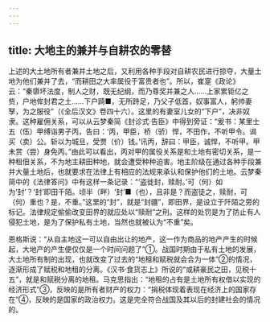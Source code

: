 ```yaml
---
---
---
```

title: 大地主的兼并与自耕农的零替
---



上述的大土地所有者兼并土地之后，又利用各种手段对自耕农民进行掠夺，大量土地为他们兼并了去，“而耕田之大率属役于富贵者也”。所以，崔寔《政论》云：“秦隳坏法度，制人之财，既无纪纲，而乃尊奖并兼之人……上家累钜亿之赀，户地侔封君之土……下户踦■，无所跱足，乃父子低首，奴事富人，躬帅妻孥，为之服役”（《全后汉文》卷四十六）。这里的有妻室儿女的“下户”，决非奴隶。这种雇佣关系，可以从云梦秦简《封诊式·告臣》中得到旁证：“爰书：某里士五（伍）甲缚诣男子丙，告曰：‘丙，甲臣，桥（骄）悍，不田作，不听甲令。谒买（卖）公。斩以为城旦，受贾（价）钱。’讯丙，辞曰：甲臣，诚悍，不听甲。甲未赏（尝）身免丙。”由此可以看出，丙对甲的属役关系是和土地有密切关系，是一种租佃关系，不为地主耕田种地，就会遭受种种迫害。地主阶级在通过各种手段兼并大量土地后，也就要求在法律上有相应的法规来承认和保护他们的土地。云梦秦简中的《法律答问》中有这样一条记录：“‘盗徙封，赎耐。’可（何）如为‘封’？‘封’即田千陌。顷半（畔）‘封’■（也），且非是？而盗徒之，赎耐，可（何）重也？是，不重。”这里的“封”，就是“封疆”，即田界，是设立于阡陌之旁的标记。法律规定偷偷改变田界的就应处以“赎耐”之刑。这样的处罚是为了防止有人侵犯土地，是为了保护私有土地，当然也就被认为“不重”矣。

恩格斯说：“从自主地这一可以自由出让的地产，这一作为商品的地产产生的时候起，大地产的产生便仅仅是一个时间问题了”①。战国时期由于私有土地的发展，大土地所有制的出现，也就改变了过去的“地租和赋税就会合为一体”②的情况，逐渐形成了赋税和地租的分离。《汉书·食货志上》所说的“或耕豪民之田，见税十五”，就是和赋税分离的地租。马克思指出：“地租的占有是土地所有权借以实现的经济形式”③，反映的是所有者财产的权力：“捐税体现着表现在经济上的国家存在”④，反映的是国家的政治权力。这是完全符合战国及其以后的封建社会的情况的。